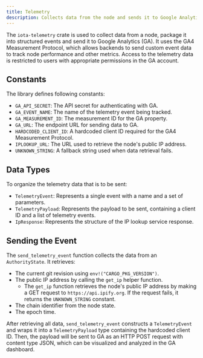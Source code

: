 ```yaml
---
title: Telemetry
description: Collects data from the node and sends it to Google Analytics for monitoring and analysis.
---
```


The `iota-telemetry` crate is used to collect data from a node, package it into structured events and send it to Google
Analytics (GA). It uses the GA4 Measurement Protocol, which allows backends to send custom event data to track node
performance and other metrics.
Access to the telemetry data is restricted to users with appropriate permissions in the GA account.

## Constants

The library defines following constants:
- `GA_API_SECRET`: The API secret for authenticating with GA.
- `GA_EVENT_NAME`: The name of the telemetry event being tracked.
- `GA_MEASUREMENT_ID`: The measurement ID for the GA property.
- `GA_URL`: The endpoint URL for sending data to GA.
- `HARDCODED_CLIENT_ID`: A hardcoded client ID required for the GA4 Measurement Protocol.
- `IPLOOKUP_URL`: The URL used to retrieve the node's public IP address.
- `UNKNOWN_STRING`: A fallback string used when data retrieval fails.

## Data Types

To organize the telemetry data that is to be sent:
- `TelemetryEvent`: Represents a single event with a name and a set of parameters.
- `TelemetryPayload`: Represents the payload to be sent, containing a client ID and a list of telemetry events.
- `IpResponse`: Represents the structure of the IP lookup service response.

## Sending the Event

The `send_telemetry_event` function collects the data from an `AuthorityState`.
It retrieves:
* The current git revision using `env!("CARGO_PKG_VERSION")`.
* The public IP address by calling the `get_ip` helper function.
    * The `get_ip` function retrieves the node's public IP address by making a GET request to `https://api.ipify.org`. If the request fails, it returns the `UNKNOWN_STRING` constant.
* The chain identifier from the node state.
* The epoch time.

After retrieving all data, `send_telemetry_event` constructs a `TelemetryEvent` and wraps it into
a `TelemetryPayload` type containing the hardcoded client ID. Then, the payload will be sent to GA as an HTTP POST request
with content type JSON, which can be visualized and analyzed in the GA dashboard.
